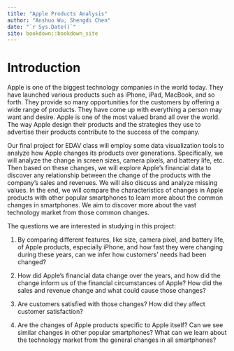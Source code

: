 ```yaml
--- 
title: "Apple Products Analysis"
author: "Anshuo Wu, Shengdi Chen"
date: "`r Sys.Date()`"
site: bookdown::bookdown_site
---
```


# Introduction

Apple is one of the biggest technology companies in the world today. They have launched various products such as iPhone, iPad, MacBook, and so forth. They provide so many opportunities for the customers by offering a wide range of products. They have come up with everything a person may want and desire. Apple is one of the most valued brand all over the world. The way Apple design their products and the strategies they use to advertise their products contribute to the success of the company. 

Our final project for EDAV class will employ some data visualization tools to analyze how Apple changes its products over generations. Specifically, we will analyze the change in screen sizes, camera pixels, and battery life, etc. Then based on these changes, we will explore Apple’s financial data to discover any relationship between the change of the products with the company’s sales and revenues. We will also discuss and analyze missing values. In the end, we will compare the characteristics of changes in Apple products with other popular smartphones to learn more about the common changes in smartphones. We aim to discover more about the vast technology market from those common changes. 

The questions we are interested in studying in this project:

1. By comparing different features, like size, camera pixel, and battery life, of Apple products, especially iPhone, and how fast they were changing during these years, can we infer how customers' needs had been changed?

2. How did Apple’s financial data change over the years, and how did the change inform us of the financial circumstances of Apple? How did the sales and revenue change and what could cause those changes?

3. Are customers satisfied with those changes? How did they affect customer satisfaction?

4. Are the changes of Apple products specific to Apple itself? Can we see similar changes in other popular smartphones? What can we learn about the technology market from the general changes in all smartphones? 

 


